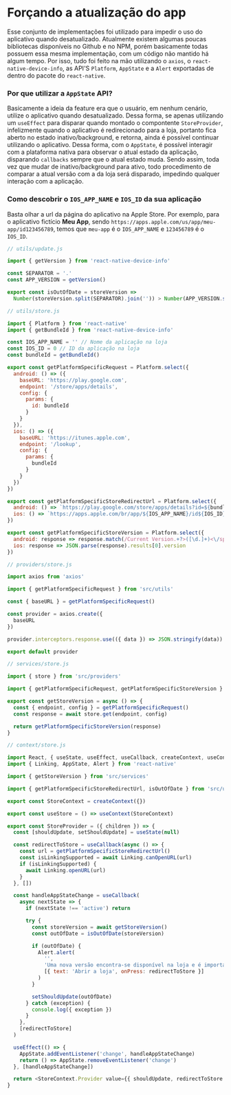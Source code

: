 
<Meta title='react-native/CheckStoreToForceUpdate' />

# Forçando a atualização do app

Esse conjunto de implementações foi utilizado para impedir o uso do aplicativo quando desatualizado. Atualmente existem algumas poucas bibliotecas disponíveis no Github e no NPM, porém basicamente todas possuem essa mesma implementação, com um código não mantido há algum tempo. Por isso, tudo foi feito na mão utilizando o `axios`, o `react-native-device-info`, as API'S `Platform`, `AppState` e a `Alert` exportadas de dentro do pacote do `react-native`.

### Por que utilizar a `AppState` API?

Basicamente a ideia da feature era que o usuário, em nenhum cenário, utilize o aplicativo quando desatualizado. Dessa forma, se apenas utilizando um `useEffect` para disparar quando montado o compontente `StoreProvider`, infelizmente quando o aplicativo é redirecionado para a loja, portanto fica aberto no estado inativo/background, e retorna, ainda é possível continuar utilizando o aplicativo. Dessa forma, com o `AppState`, é possível interagir com a plataforma nativa para observar o atual estado da aplicação, disparando `callbacks` sempre que o atual estado muda. Sendo assim, toda vez que mudar de inativo/background para ativo, todo procedimento de comparar a atual versão com a da loja será disparado, impedindo qualquer interação com a aplicação.

### Como descobrir o `IOS_APP_NAME` e `IOS_ID` da sua aplicação

Basta olhar a url da página do aplicativo na Apple Store. Por exemplo, para o aplicativo fictício **Meu App**, sendo `https://apps.apple.com/us/app/meu-app/id123456789`, temos que `meu-app` é o `IOS_APP_NAME` e `123456789` é o `IOS_ID`.

```js
// utils/update.js

import { getVersion } from 'react-native-device-info'

const SEPARATOR = '.'
const APP_VERSION = getVersion()

export const isOutOfDate = storeVersion =>
  Number(storeVersion.split(SEPARATOR).join('')) > Number(APP_VERSION.split(SEPARATOR).join(''))
```

```js
// utils/store.js

import { Platform } from 'react-native'
import { getBundleId } from 'react-native-device-info'

const IOS_APP_NAME = '' // Nome da aplicação na loja
const IOS_ID = 0 // ID da aplicação na loja
const bundleId = getBundleId()

export const getPlatformSpecificRequest = Platform.select({
  android: () => ({
    baseURL: 'https://play.google.com',
    endpoint: '/store/apps/details',
    config: {
      params: {
        id: bundleId
      }
    }
  }),
  ios: () => ({
    baseURL: 'https://itunes.apple.com',
    endpoint: '/lookup',
    config: {
      params: {
        bundleId
      }
    }
  })
})

export const getPlatformSpecificStoreRedirectUrl = Platform.select({
  android: () => `https://play.google.com/store/apps/details?id=${bundleId}`,
  ios: () => `https://apps.apple.com/br/app/${IOS_APP_NAME}/id${IOS_ID}`
})

export const getPlatformSpecificStoreVersion = Platform.select({
  android: response => response.match(/Current Version.+?>([\d.]+)<\/span>/)[1].trim(),
  ios: response => JSON.parse(response).results[0].version
})
```

```js
// providers/store.js

import axios from 'axios'

import { getPlatformSpecificRequest } from 'src/utils'

const { baseURL } = getPlatformSpecificRequest()

const provider = axios.create({
  baseURL
})

provider.interceptors.response.use(({ data }) => JSON.stringify(data))

export default provider
```

```js
// services/store.js

import { store } from 'src/providers'

import { getPlatformSpecificRequest, getPlatformSpecificStoreVersion } from 'src/utils'

export const getStoreVersion = async () => {
  const { endpoint, config } = getPlatformSpecificRequest()
  const response = await store.get(endpoint, config)

  return getPlatformSpecificStoreVersion(response)
}
```

```js
// context/store.js

import React, { useState, useEffect, useCallback, createContext, useContext } from 'react'
import { Linking, AppState, Alert } from 'react-native'

import { getStoreVersion } from 'src/services'

import { getPlatformSpecificStoreRedirectUrl, isOutOfDate } from 'src/utils'

export const StoreContext = createContext({})

export const useStore = () => useContext(StoreContext)

export const StoreProvider = ({ children }) => {
  const [shouldUpdate, setShouldUpdate] = useState(null)

  const redirectToStore = useCallback(async () => {
    const url = getPlatformSpecificStoreRedirectUrl()
    const isLinkingSupported = await Linking.canOpenURL(url)
    if (isLinkingSupported) {
      await Linking.openURL(url)
    }
  }, [])

  const handleAppStateChange = useCallback(
    async nextState => {
      if (nextState !== 'active') return

      try {
        const storeVersion = await getStoreVersion()
        const outOfDate = isOutOfDate(storeVersion)

        if (outOfDate) {
          Alert.alert(
            '',
            'Uma nova versão encontra-se disponível na loja e é importante para o funcionamento do aplicativo.',
            [{ text: 'Abrir a loja', onPress: redirectToStore }]
          )
        }

        setShouldUpdate(outOfDate)
      } catch (exception) {
        console.log({ exception })
      }
    },
    [redirectToStore]
  )

  useEffect(() => {
    AppState.addEventListener('change', handleAppStateChange)
    return () => AppState.removeEventListener('change')
  }, [handleAppStateChange])

  return <StoreContext.Provider value={{ shouldUpdate, redirectToStore }}>{children}</StoreContext.Provider>
}
```
